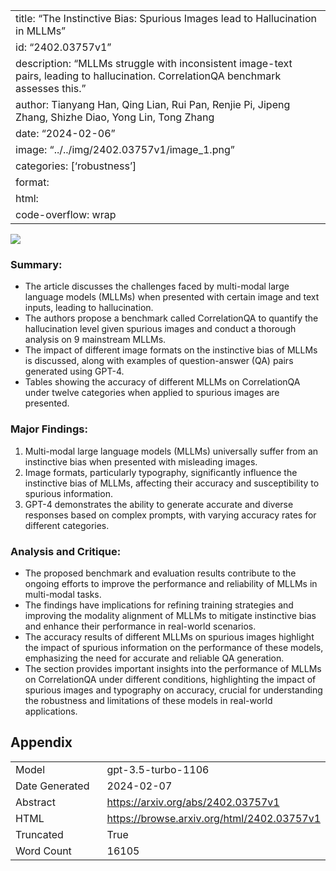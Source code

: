 
---
title: "The Instinctive Bias: Spurious Images lead to Hallucination in MLLMs"
id: "2402.03757v1"
description: "MLLMs struggle with inconsistent image-text pairs, leading to hallucination. CorrelationQA benchmark assesses this."
author: Tianyang Han, Qing Lian, Rui Pan, Renjie Pi, Jipeng Zhang, Shizhe Diao, Yong Lin, Tong Zhang
date: "2024-02-06"
image: "../../img/2402.03757v1/image_1.png"
categories: ['robustness']
format:
  html:
    code-overflow: wrap
---

![](../../img/2402.03757v1/image_1.png)

### Summary:
- The article discusses the challenges faced by multi-modal large language models (MLLMs) when presented with certain image and text inputs, leading to hallucination.
- The authors propose a benchmark called CorrelationQA to quantify the hallucination level given spurious images and conduct a thorough analysis on 9 mainstream MLLMs.
- The impact of different image formats on the instinctive bias of MLLMs is discussed, along with examples of question-answer (QA) pairs generated using GPT-4.
- Tables showing the accuracy of different MLLMs on CorrelationQA under twelve categories when applied to spurious images are presented.

### Major Findings:
1. Multi-modal large language models (MLLMs) universally suffer from an instinctive bias when presented with misleading images.
2. Image formats, particularly typography, significantly influence the instinctive bias of MLLMs, affecting their accuracy and susceptibility to spurious information.
3. GPT-4 demonstrates the ability to generate accurate and diverse responses based on complex prompts, with varying accuracy rates for different categories.

### Analysis and Critique:
- The proposed benchmark and evaluation results contribute to the ongoing efforts to improve the performance and reliability of MLLMs in multi-modal tasks.
- The findings have implications for refining training strategies and improving the modality alignment of MLLMs to mitigate instinctive bias and enhance their performance in real-world scenarios.
- The accuracy results of different MLLMs on spurious images highlight the impact of spurious information on the performance of these models, emphasizing the need for accurate and reliable QA generation.
- The section provides important insights into the performance of MLLMs on CorrelationQA under different conditions, highlighting the impact of spurious images and typography on accuracy, crucial for understanding the robustness and limitations of these models in real-world applications.

## Appendix

|          |          |
|----------|----------|
| Model     | gpt-3.5-turbo-1106       |
| Date Generated     | 2024-02-07       |
| Abstract | [https://arxiv.org/abs/2402.03757v1](https://arxiv.org/abs/2402.03757v1)        |
| HTML     | [https://browse.arxiv.org/html/2402.03757v1](https://browse.arxiv.org/html/2402.03757v1)       |
| Truncated       | True       |
| Word Count       | 16105       |